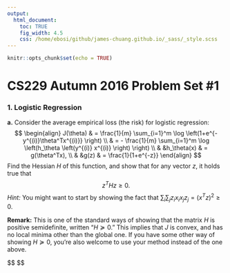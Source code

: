 ```yaml
---
output:
  html_document:
    toc: TRUE
    fig_width: 4.5
    css: /home/ebosi/github/james-chuang.github.io/_sass/_style.scss
---
```


```r
knitr::opts_chunk$set(echo = TRUE)
```

# **CS229 Autumn 2016 Problem Set #1**

### **1. Logistic Regression**

**a.** Consider the average empirical loss (the risk) for logistic regression:
$$
\begin{align}
J(\theta) & = \frac{1}{m} \sum_{i=1}^m \log \left(1+e^{-y^{(i)}\theta^Tx^{(i)}} \right) \\
          & = - \frac{1}{m} \sum_{i=1}^m \log \left(h_\theta \left(y^{(i)} x^{(i)} \right) \right) \\
          & &h_\theta(x) & = g(\theta^Tx), \\
          & &g(z) & = \frac{1}{1+e^{-z}}
\end{align}
$$
Find the Hessian $H$ of this function, and show that for any vector $z$, it holds true that
$$
z^THz \geq 0.
$$
*Hint:* You might want to start by showing the fact that $\sum_i \sum_j z_i x_i x_j z_j = \left(x^Tz \right)^2 \geq 0$.

**Remark:** This is one of the standard ways of showing that the matrix $H$ is positive semidefinite, written "$H \succeq 0$." This implies that $J$ is convex, and has no local minima other than the global one. If you have some other way of showing $H \succeq 0$, you're also welcome to use your method instead of the one above.

$$
\begin{align}
J(\theta)                                     & = - \frac{1}{m} \sum_{i=1}^m \log \left(h_\theta\left(y^{(i)}x^{(i)} \right)\right) \\
\frac{\partial J(\theta)}{\partial \theta_k}  & = - \frac{1}{m} \sum_{i=1}^m \frac{1}{h_\theta\left(y^{(i)}x^{(i)} \right)}y^{(i)}x_k^{(i)} \\
\frac{\partial^2J(\theta)}{\partial\theta_\ell \partial \theta_k}  & = - \frac{1}{m} \sum_{i=1}^m \\


\frac{\partial}{\partial \theta_k} \log(1+e^{-yx^T\theta}) & = \frac{1}{1+e^{-yx^T\theta}}yx
\end{align}
$$
